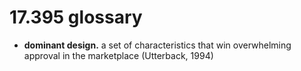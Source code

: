 # 17.395 glossary

- **dominant design.** a set of characteristics that win overwhelming approval in the marketplace (Utterback, 1994)